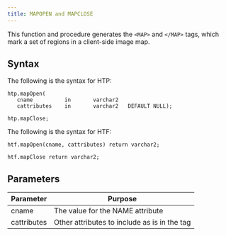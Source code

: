 ```yaml
---
title: MAPOPEN and MAPCLOSE
---
```


This function and procedure generates the `<MAP>` and `</MAP>` tags, which mark a set of regions in a client-side image map.

## Syntax

The following is the syntax for HTP:

```
htp.mapOpen(
   cname          in       varchar2
   cattributes    in       varchar2   DEFAULT NULL);

htp.mapClose;
```

The following is the syntax for HTF:

```
htf.mapOpen(cname, cattributes) return varchar2;

htf.mapClose return varchar2;
```

## Parameters

| Parameter | Purpose |
| --------- | -------- |
| cname | The value for the NAME attribute |
| cattributes | Other attributes to include as is in the tag |
